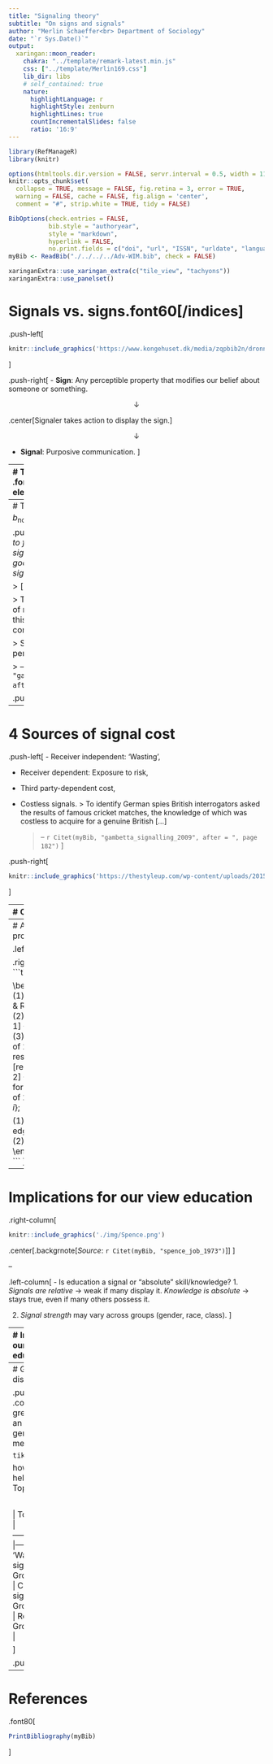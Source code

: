 ```yaml
---
title: "Signaling theory"
subtitle: "On signs and signals"
author: "Merlin Schaeffer<br> Department of Sociology"
date: "`r Sys.Date()`"
output: 
  xaringan::moon_reader:
    chakra: "../template/remark-latest.min.js"
    css: ["../template/Merlin169.css"]
    lib_dir: libs
    # self_contained: true
    nature:
      highlightLanguage: r
      highlightStyle: zenburn
      highlightLines: true
      countIncrementalSlides: false
      ratio: '16:9'
---
```

```r
library(RefManageR)
library(knitr)

options(htmltools.dir.version = FALSE, servr.interval = 0.5, width = 115, digits = 3)
knitr::opts_chunk$set(
  collapse = TRUE, message = FALSE, fig.retina = 3, error = TRUE,
  warning = FALSE, cache = FALSE, fig.align = 'center',
  comment = "#", strip.white = TRUE, tidy = FALSE)

BibOptions(check.entries = FALSE, 
           bib.style = "authoryear", 
           style = "markdown",
           hyperlink = FALSE,
           no.print.fields = c("doi", "url", "ISSN", "urldate", "language", "note", "isbn", "volume"))
myBib <- ReadBib("./../../../Adv-WIM.bib", check = FALSE)

xaringanExtra::use_xaringan_extra(c("tile_view", "tachyons"))
xaringanExtra::use_panelset()
```
# Signals vs. signs.font60[/indices]

.push-left[
```r
knitr::include_graphics('https://www.kongehuset.dk/media/zqpbib2n/dronning_margrethe_2020_medum.jpg')
```
]

.push-right[
- **Sign**: Any perceptible property that modifies our belief about someone or something.


$$\downarrow$$

.center[Signaler takes action to display the sign.]

$$\downarrow$$

- **Signal**: Purposive communication.
]

---
# The problem .font60[.alert[Necessary element of signaling!]]

.push-left[
```r
knitr::include_graphics('https://ejendroem.dk/wp-content/uploads/2019/07/Ejendr%C3%B8m_15-1024x683.jpg')
```

```r
knitr::include_graphics('https://www.mrroof.com/wp-content/uploads/2020/02/mold-water-damage.jpg')
```
]

.push-right[
- (i) Mægler/**Signaler benefits**, if Køber/Receiver buys.

- (ii) Køber/**Receiver only benefits, if** Mægler/**Signaler can be trusted** that the house has quality $k$ (no rot under the roof).

- If house has $k$, Mægler's and Køber's interest are aligned (both benefit). If $\text{non-}k$, Køber may be deceived (Only Signaler benefits).
]

---
# The solution: $b_{k} > s > b_{\text{non-}k}$

.push-left[
> *If* $s$ *is too costly to fake for all or most* $\text{non-}k$ *signalers then observing* $s$ *is good evidence that the signaler has* $k$.

> [...]

> The higher the proportion of $\text{non-}k$ signalers who use this signal the less conclusive is the evidence. 

> Signals that approach near perfection exist but are rare.

> -- `r Citet(myBib, "gambetta_signalling_2009", after = ", page 173ff.")`
]

.push-right[
```r
knitr::include_graphics('https://img.gifglobe.com/grabs/montypython/MontyPythonsLifeOfBrian/gif/7wAXSbinjXvQ.gif')
```
.center[
Non-working signal: $b_{k} > s < b_{\text{non-}k}$
]]

---
# 4 Sources of signal cost

.push-left[
- Receiver independent: 'Wasting',

- Receiver dependent: Exposure to risk,

- Third party-dependent cost,

- Costless signals.
  > To identify German spies British interrogators asked the results of famous cricket matches, the knowledge of which was costless to acquire for a genuine British [...]
  
  > -- `r Citet(myBib, "gambetta_signalling_2009", after = ", page 182")`
]

.push-right[
```r
knitr::include_graphics('https://thestyleup.com/wp-content/uploads/2015/09/mora-gang.jpg')
```
]

---
# Origin

.push-left[
```r
knitr::include_graphics('./img/Gambetta1.png')
```
.center[.backgrnote[*Source*: `r Citet(myBib, "gambetta_signalling_2009")`]]
]

.push-right[
```r
knitr::include_graphics('https://www.amlu.com/wp-content/uploads/2022/03/a-look-russian-billionaire-andrey-melnichenkos-sailing-yacht-a-55.jpg')
```
]

---
# As a scientific program

.left-column[
```r
knitr::include_graphics('../2-Skills-and-Resources/img/Paris.JPG')
```
]

.right-column[
```tikz
\usetikzlibrary{shapes,decorations,arrows,calc,arrows.meta,fit,positioning}
\tikzset{
    -Latex,auto,node distance =1 cm and 1 cm,semithick,
    state/.style ={ellipse, draw, minimum width = 0.7 cm},
    point/.style = {circle, draw, inner sep=0.04cm,fill,node contents={}},
    bidirected/.style={Latex-Latex,dashed},
    el/.style = {inner sep=2pt, align=left, sloped}
}

\begin{tikzpicture}
\sffamily
    \node[state] (1) at (0,0) {Skills \& Resources of $i$};
    \node[state] (2) [red, right = of 1] {Signaling of $i$};
    \node[state] (3) [red, above = of 2] {Receiver $j$ responds};
    \node[state] (4) [red, below = of 2] {Signaling cost for $i$};
    \node[state] (5) [right = of 2] {Benefit for $i$};

    \path (1) edge  (4);
    \path (3) edge  (5);
    \path (4) edge  (2);
    \path (2) edge  (3);
\end{tikzpicture}
```
]

---
# Implications for our view education

.right-column[
```r
knitr::include_graphics('./img/Spence.png')
```
.center[.backgrnote[*Source*: `r Citet(myBib, "spence_job_1973")`]]
]

--

.left-column[
- Is education a signal or "absolute" skill/knowledge?
  1. *Signals are relative* $\rightarrow$ weak if many display it. *Knowledge is absolute* $\rightarrow$ stays true, even if many others possess it.
  
  2. *Signal strength* may vary across groups (gender, race, class).
]

---
# Implications for our view education

.right-column[
<iframe src="https://ourworldindata.org/grapher/share-of-the-population-with-completed-tertiary-education?time=2010" loading="lazy" style="width: 100%; height: 600px; border: 0px none;"></iframe>
]

.left-column[
- Is education a signal or "absolute" skill/knowledge?
  1. *Signals are relative* $\rightarrow$ weak if many display it. *Knowledge is absolute* $\rightarrow$ stays true, even if many others possess it.
  
  2. *Signal strength* may vary across groups (gender, race, class).
]

---
# Group discussion

.push-left[
.content-box-green[
Taken as an inequality-generating mechanism, 

```tikz
```

how can signaling help us explain Topic 1-2?
]

<br>

|                          Topic 1 | Topic 2 |
-------------------------|---------|---------|
'Wasting' signs/signals  | Group 1 | Group 4 |
Costless signs/signals   | Group 2 | Group 5 |
Receivers                | Group 3 | Group 6 |

]

.push-right[
```r
knitr::include_graphics('https://www.educationworld.in/wp-content/uploads/2018/04/gd.jpg')
```
]

---
# References

.font80[
```r
PrintBibliography(myBib)
```
]
